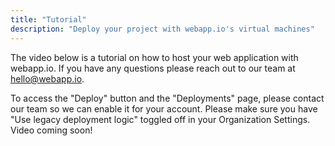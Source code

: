 ```yaml
---
title: "Tutorial"
description: "Deploy your project with webapp.io's virtual machines"
---
```


The video below is a tutorial on how to host your web application with webapp.io. If you have any questions please reach out to our team at <a href="mailto:hello@webapp.io">hello@webapp.io</a>.

<Warning>
To access the "Deploy" button and the "Deployments" page, please contact our team so we can enable it for your account.
</Warning>

<Note>
Please make sure you have "Use legacy deployment logic" toggled off in your Organization Settings.
</Note>

<div className="Docs_VideoFrame">
Video coming soon!
</div>
